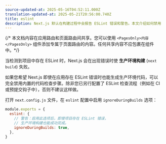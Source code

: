```yaml
---
source-updated-at: 2025-05-16T04:52:11.000Z
translation-updated-at: 2025-05-21T20:56:00.740Z
title: eslint
description: Next.js 默认在构建过程中会报告 ESLint 错误和警告。本文介绍如何禁用此行为。
---
```


{/* 本文档内容在应用路由和页面路由间共享。您可以使用 `<PagesOnly>内容</PagesOnly>` 组件添加专属于页面路由的内容。任何共享内容不应包裹在组件中。*/}

当检测到项目中存在 ESLint 时，Next.js 会在出现错误时使 **生产环境构建** (`next build`) 失败。

如果您希望 Next.js 即使在应用存在 ESLint 错误时也能生成生产环境代码，可以完全禁用内置的代码检查步骤。除非您已另行配置了 ESLint 检查流程（例如在 CI 或预提交钩子中），否则不建议这样做。

打开 `next.config.js` 文件，在 `eslint` 配置中启用 `ignoreDuringBuilds` 选项：

```js filename="next.config.js"
module.exports = {
  eslint: {
    // 警告：启用此选项后，即使项目存在 ESLint 错误，
    // 生产环境构建也能成功完成。
    ignoreDuringBuilds: true,
  },
}
```